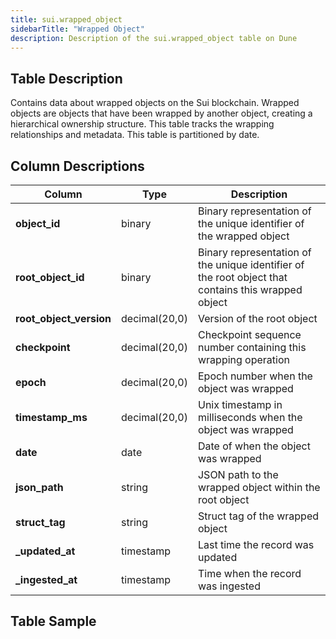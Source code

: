 ```yaml
---
title: sui.wrapped_object
sidebarTitle: "Wrapped Object"
description: Description of the sui.wrapped_object table on Dune
---
```


## Table Description
Contains data about wrapped objects on the Sui blockchain. Wrapped objects are objects that have been wrapped by another object, creating a hierarchical ownership structure. This table tracks the wrapping relationships and metadata. This table is partitioned by date.

## Column Descriptions

| **Column** | **Type** | **Description** |
|------------|----------|-----------------|
| **object_id** | binary | Binary representation of the unique identifier of the wrapped object |
| **root_object_id** | binary | Binary representation of the unique identifier of the root object that contains this wrapped object |
| **root_object_version** | decimal(20,0) | Version of the root object |
| **checkpoint** | decimal(20,0) | Checkpoint sequence number containing this wrapping operation |
| **epoch** | decimal(20,0) | Epoch number when the object was wrapped |
| **timestamp_ms** | decimal(20,0) | Unix timestamp in milliseconds when the object was wrapped |
| **date** | date | Date of when the object was wrapped |
| **json_path** | string | JSON path to the wrapped object within the root object |
| **struct_tag** | string | Struct tag of the wrapped object |
| **_updated_at** | timestamp | Last time the record was updated |
| **_ingested_at** | timestamp | Time when the record was ingested |

## Table Sample


<TableSample tableSchema="sui" tableName="wrapped_object" />

